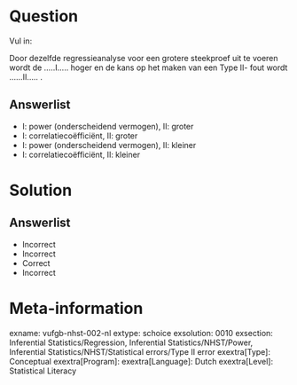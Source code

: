 Question
========
  
Vul in:

Door dezelfde regressieanalyse voor een grotere steekproef uit te voeren wordt de .....I.....  hoger en de kans op het maken van een Type II-
fout wordt ......II..... .
  
Answerlist
----------
* I: power (onderscheidend vermogen),              II:  groter
* I: correlatiecoëfficiënt,                             II: groter
* I: power (onderscheidend vermogen),     II: kleiner
* I: correlatiecoëfficiënt,                             II: kleiner

Solution
========

Answerlist
----------
* Incorrect
* Incorrect
* Correct
* Incorrect

Meta-information
================
exname: vufgb-nhst-002-nl
extype: schoice
exsolution: 0010
exsection: Inferential Statistics/Regression, Inferential Statistics/NHST/Power, Inferential Statistics/NHST/Statistical errors/Type II error
exextra[Type]: Conceptual
exextra[Program]: 
exextra[Language]: Dutch
exextra[Level]: Statistical Literacy